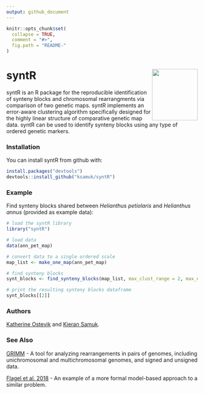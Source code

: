 ```yaml
---
output: github_document
---
```


<!-- README.md is generated from README.Rmd. Please edit that file -->

```r
knitr::opts_chunk$set(
  collapse = TRUE,
  comment = "#>",
  fig.path = "README-"
)
```

# syntR <img src="https://raw.githubusercontent.com/ksamuk/syntR/master/inst/figures/logo.png" align="right" width="120" height="135" />

syntR is an R package for the reproducible identification of synteny blocks and chromosomal rearrangments via comparison of two genetic maps. syntR implements an error-aware clustering algorithm specifically designed for the highly linear structure of comparative genetic map data. syntR can be used to identify synteny blocks using any type of ordered genetic markers. 

### Installation

You can install syntR from github with:

```r
install.packages("devtools")
devtools::install_github("ksamuk/syntR")
```

### Example

Find synteny blocks shared between *Helianthus petiolaris* and *Helianthus annus* (provided as example data):

```r
# load the syntR library
library("syntR")

# load data
data(ann_pet_map)

# convert data to a single ordered scale
map_list <- make_one_map(ann_pet_map)

# find synteny blocks
synt_blocks <- find_synteny_blocks(map_list, max_clust_range = 2, max_nn_dist = 10, plots = TRUE)

# print the resulting synteny blocks dataframe
synt_blocks[[2]]
```

### Authors

[Katherine Ostevik](http://www.kateostevik.com/) and [Kieran Samuk](https://ksamuk.github.io/).

### See Also

[GRIMM](http://grimm.ucsd.edu/GRIMM/) - A tool for analyzing rearrangements in pairs of genomes, including unichromosomal and multichromosomal genomes, and signed and unsigned data. 

[Flagel et al. 2018](https://www.biorxiv.org/content/early/2018/05/26/330159) - An example of a more formal model-based approach to a similar problem. 

